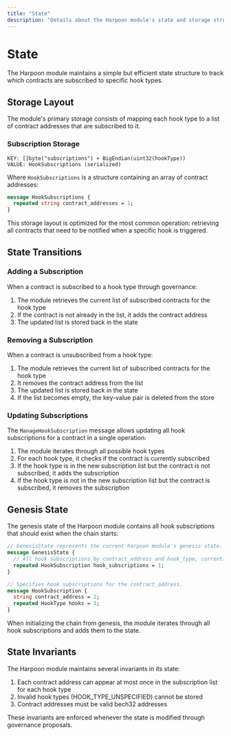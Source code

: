 ```yaml
---
title: "State"
description: "Details about the Harpoon module's state and storage structure"
---
```


# State

The Harpoon module maintains a simple but efficient state structure to track which contracts are subscribed to specific hook types.

## Storage Layout

The module's primary storage consists of mapping each hook type to a list of contract addresses that are subscribed to it.

### Subscription Storage

```
KEY: []byte("subscriptions") + BigEndian(uint32(hookType))
VALUE: HookSubscriptions (serialized)
```

Where `HookSubscriptions` is a structure containing an array of contract addresses:

```protobuf
message HookSubscriptions {
  repeated string contract_addresses = 1;
}
```

This storage layout is optimized for the most common operation: retrieving all contracts that need to be notified when a specific hook is triggered.

## State Transitions

### Adding a Subscription

When a contract is subscribed to a hook type through governance:

1. The module retrieves the current list of subscribed contracts for the hook type
2. If the contract is not already in the list, it adds the contract address
3. The updated list is stored back in the state

### Removing a Subscription

When a contract is unsubscribed from a hook type:

1. The module retrieves the current list of subscribed contracts for the hook type
2. It removes the contract address from the list
3. The updated list is stored back in the state
4. If the list becomes empty, the key-value pair is deleted from the store

### Updating Subscriptions

The `ManageHookSubscription` message allows updating all hook subscriptions for a contract in a single operation:

1. The module iterates through all possible hook types
2. For each hook type, it checks if the contract is currently subscribed
3. If the hook type is in the new subscription list but the contract is not subscribed, it adds the subscription
4. If the hook type is not in the new subscription list but the contract is subscribed, it removes the subscription

## Genesis State

The genesis state of the Harpoon module contains all hook subscriptions that should exist when the chain starts:

```protobuf
// GenesisState represents the current harpoon module's genesis state.
message GenesisState {
  // All hook subscriptions by contract_address and hook_type, currently in the store.
  repeated HookSubscription hook_subscriptions = 1;
}

// Specifies hook subscriptions for the contract_address.
message HookSubscription {
  string contract_address = 2;
  repeated HookType hooks = 3;
}
```

When initializing the chain from genesis, the module iterates through all hook subscriptions and adds them to the state.

## State Invariants

The Harpoon module maintains several invariants in its state:

1. Each contract address can appear at most once in the subscription list for each hook type
2. Invalid hook types (HOOK_TYPE_UNSPECIFIED) cannot be stored
3. Contract addresses must be valid bech32 addresses

These invariants are enforced whenever the state is modified through governance proposals. 